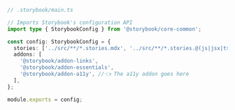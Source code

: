 ```ts
// .storybook/main.ts

// Imports Storybook's configuration API
import type { StorybookConfig } from '@storybook/core-common';

const config: StorybookConfig = {
  stories: ['../src/**/*.stories.mdx', '../src/**/*.stories.@(js|jsx|ts|tsx)'],
  addons: [
    '@storybook/addon-links',
    '@storybook/addon-essentials',
    '@storybook/addon-a11y', //👈 The a11y addon goes here
  ],
};

module.exports = config;
```